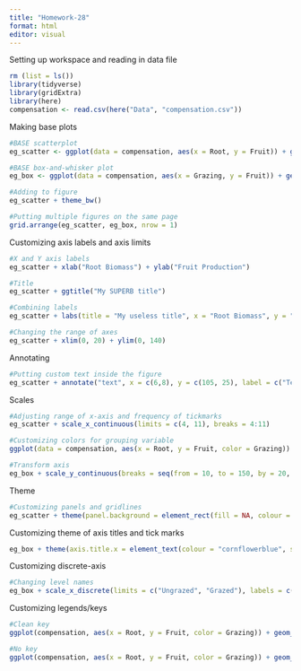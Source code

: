 ```yaml
---
title: "Homework-28"
format: html
editor: visual
---
```


Setting up workspace and reading in data file
```r
rm (list = ls())
library(tidyverse)
library(gridExtra)
library(here)
compensation <- read.csv(here("Data", "compensation.csv"))
```

Making base plots
```r
#BASE scatterplot
eg_scatter <- ggplot(data = compensation, aes(x = Root, y = Fruit)) + geom_point()

#BASE box-and-whisker plot
eg_box <- ggplot(data = compensation, aes(x = Grazing, y = Fruit)) + geom_boxplot()

#Adding to figure
eg_scatter + theme_bw()

#Putting multiple figures on the same page
grid.arrange(eg_scatter, eg_box, nrow = 1)
```

Customizing axis labels and axis limits
```r
#X and Y axis labels
eg_scatter + xlab("Root Biomass") + ylab("Fruit Production")

#Title
eg_scatter + ggtitle("My SUPERB title")

#Combining labels
eg_scatter + labs(title = "My useless title", x = "Root Biomass", y = "Fruit Production")

#Changing the range of axes
eg_scatter + xlim(0, 20) + ylim(0, 140)
```

Annotating
```r
#Putting custom text inside the figure
eg_scatter + annotate("text", x = c(6,8), y = c(105, 25), label = c("Text up here...","...and text down here"))
```

Scales
```r
#Adjusting range of x-axis and frequency of tickmarks
eg_scatter + scale_x_continuous(limits = c(4, 11), breaks = 4:11)

#Customizing colors for grouping variable
ggplot(data = compensation, aes(x = Root, y = Fruit, color = Grazing)) + geom_point() + scale_colour_manual(values = c(Grazed = "brown", Ungrazed = "green"))

#Transform axis
eg_box + scale_y_continuous(breaks = seq(from = 10, to = 150, by = 20, trans = "log10"))
```

Theme
```r
#Customizing panels and gridlines
eg_scatter + theme(panel.background = element_rect(fill = NA, colour = "black"), panel.grid.minor = element_blank(), panel.grid.major = element_line(colour = "lightblue"))
```

Customizing theme of axis titles and tick marks
```r
eg_box + theme(axis.title.x = element_text(colour = "cornflowerblue", size = rel(2)), axis.text.x = element_text(angle = 45, size = 13, vjust = 0.5))
```

Customizing discrete-axis
```r
#Changing level names
eg_box + scale_x_discrete(limits = c("Ungrazed", "Grazed"), labels = c("Control", "Grazed"))
```

Customizing legends/keys
```r
#Clean key
ggplot(compensation, aes(x = Root, y = Fruit, color = Grazing)) + geom_point() + theme(legend.key = element_rect(fill = NA))

#No key
ggplot(compensation, aes(x = Root, y = Fruit, color = Grazing)) + geom_point() + theme(legend.position = "none")
```

